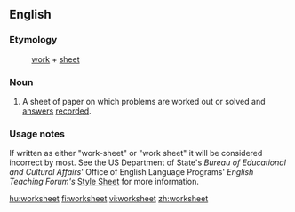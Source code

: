 ==English==

===Etymology===
:[[work]] + [[sheet]]

===Noun===
{{en-noun}}

# A sheet of paper on which problems are worked out or solved and [[answer]]s [[record]]ed.

===Usage notes===
If written as either "work-sheet" or "work sheet" it will be considered incorrect by most.  See the US Department of State's ''Bureau of Educational and Cultural Affairs''' Office of English Language Programs' ''English Teaching Forum's'' [http://exchanges.state.gov/forum/stylesheet.htm#SPELLING Style Sheet] for more information.

[[hu:worksheet]]
[[fi:worksheet]]
[[vi:worksheet]]
[[zh:worksheet]]